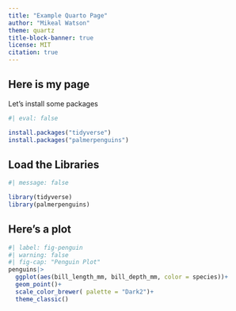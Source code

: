```yaml
---
title: "Example Quarto Page"
author: "Mikeal Watson"
theme: quartz
title-block-banner: true
license: MIT
citation: true
---
```


## Here is my page

Let's install some packages

```r
#| eval: false

install.packages("tidyverse")
install.packages("palmerpenguins")

```

## Load the Libraries 

```r
#| message: false

library(tidyverse)
library(palmerpenguins)

```

## Here's a plot

```r
#| label: fig-penguin
#| warning: false
#| fig-cap: "Penguin Plot"
penguins|>
  ggplot(aes(bill_length_mm, bill_depth_mm, color = species))+
  geom_point()+
  scale_color_brewer( palette = "Dark2")+
  theme_classic()
```

